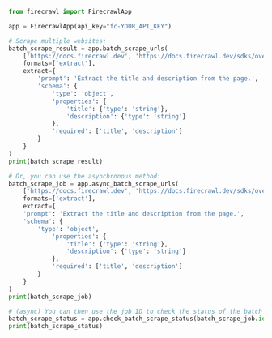 ```python Python
from firecrawl import FirecrawlApp

app = FirecrawlApp(api_key="fc-YOUR_API_KEY")

# Scrape multiple websites:
batch_scrape_result = app.batch_scrape_urls(
    ['https://docs.firecrawl.dev', 'https://docs.firecrawl.dev/sdks/overview'], 
    formats=['extract'],
    extract={
        'prompt': 'Extract the title and description from the page.',
        'schema': {
            'type': 'object',
            'properties': {
                'title': {'type': 'string'},
                'description': {'type': 'string'}
            },
            'required': ['title', 'description']
        }
    }
)
print(batch_scrape_result)

# Or, you can use the asynchronous method:
batch_scrape_job = app.async_batch_scrape_urls(
    ['https://docs.firecrawl.dev', 'https://docs.firecrawl.dev/sdks/overview'], 
    formats=['extract'],
    extract={
    'prompt': 'Extract the title and description from the page.',
    'schema': {
        'type': 'object',
            'properties': {
                'title': {'type': 'string'},
                'description': {'type': 'string'}
            },
            'required': ['title', 'description']
        }
    }
)
print(batch_scrape_job)

# (async) You can then use the job ID to check the status of the batch scrape:
batch_scrape_status = app.check_batch_scrape_status(batch_scrape_job.id)
print(batch_scrape_status)
